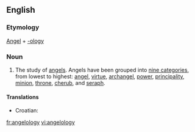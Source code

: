 ==English==

===Etymology===
[[Angel]] + [[-ology]]

===Noun===
{{en-noun|-}}
#The study of [[angel]]s.  Angels have been grouped into [[w:Christian angelic hierarchy|nine categories]], from lowest to highest: [[angel]], [[virtue]], [[archangel]], [[power]], [[principality]], [[minion]], [[throne]], [[cherub]], and [[seraph]].

====Translations====
{{trans-top|study of angels}}
*Croatian: {{t-|hr|angelologija|f}}
{{trans-mid}}
{{trans-bottom}}

[[fr:angelology]]
[[vi:angelology]]